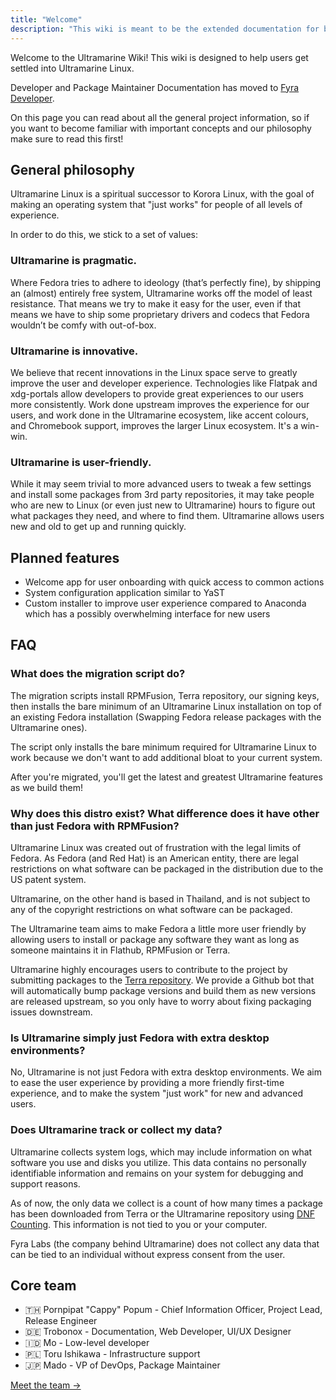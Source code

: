 ---
title: "Welcome"
description: "This wiki is meant to be the extended documentation for both end users and developers, so it is separated in those two categories."
---

Welcome to the Ultramarine Wiki! This wiki is designed to help users get settled into Ultramarine Linux.

Developer and Package Maintainer Documentation has moved to [Fyra Developer](https://developer.fyralabs.com).

On this page you can read about all the general project information, so if you want to become familiar with important concepts and our philosophy make sure to read this first!

## General philosophy

Ultramarine Linux is a spiritual successor to Korora Linux, with the goal of making an operating system that "just works" for people of all levels of experience.

In order to do this, we stick to a set of values:

### Ultramarine is pragmatic.

Where Fedora tries to adhere to ideology (that’s perfectly fine), by shipping an (almost) entirely free system, Ultramarine works off the model of least resistance. That means we try to make it easy for the user, even if that means we have to ship some proprietary drivers and codecs that Fedora wouldn’t be comfy with out-of-box.

### Ultramarine is innovative.

We believe that recent innovations in the Linux space serve to greatly improve the user and developer experience. Technologies like Flatpak and xdg-portals allow developers to provide great experiences to our users more consistently. Work done upstream improves the experience for our users, and work done in the Ultramarine ecosystem, like accent colours, and Chromebook support, improves the larger Linux ecosystem. It's a win-win.

### Ultramarine is user-friendly.

While it may seem trivial to more advanced users to tweak a few settings and install some packages from 3rd party repositories, it may take people who are new to Linux (or even just new to Ultramarine) hours to figure out what packages they need, and where to find them. Ultramarine allows users new and old to get up and running quickly.

## Planned features

- Welcome app for user onboarding with quick access to common actions
- System configuration application similar to YaST
- Custom installer to improve user experience compared to Anaconda which has a possibly overwhelming interface for new users

## FAQ

### What does the migration script do?

The migration scripts install RPMFusion, Terra repository, our signing keys, then installs the bare minimum of an Ultramarine Linux installation on top of an existing Fedora installation (Swapping Fedora release packages with the Ultramarine ones).

The script only installs the bare minimum required for Ultramarine Linux to work because we don't want to add additional bloat to your current system. 

After you're migrated, you'll get the latest and greatest Ultramarine features as we build them!

### Why does this distro exist? What difference does it have other than just Fedora with RPMFusion?

Ultramarine Linux was created out of frustration with the legal limits of Fedora. As Fedora (and Red Hat) is an American entity, there are legal restrictions on what software can be
packaged in the distribution due to the US patent system.

Ultramarine, on the other hand is based in Thailand, and is not subject to any of the copyright restrictions on what software can be packaged.

The Ultramarine team aims to make Fedora a little more user friendly by allowing users to install or package any software they want as long as someone maintains it in Flathub, RPMFusion or Terra.

Ultramarine highly encourages users to contribute to the project by submitting packages to the [Terra repository](https://terra.fyralabs.com). We provide a Github bot that will automatically bump package versions and build them as new versions are released upstream, so you only have to worry about fixing packaging issues downstream.

### Is Ultramarine simply just Fedora with extra desktop environments?

No, Ultramarine is not just Fedora with extra desktop environments. We aim to ease the user experience by providing a more friendly first-time experience, and to make the system "just work" for new and advanced users.

### Does Ultramarine track or collect my data?

Ultramarine collects system logs, which may include information on what software you use and disks you utilize. This data contains no personally identifiable information and remains on your system for debugging and support reasons.

As of now, the only data we collect is a count of how many times a package has been downloaded from Terra or the Ultramarine repository using [DNF Counting](https://docs.fedoraproject.org/en-US/infra/sysadmin_guide/dnf-counting/). This information is not tied to you or your computer.

Fyra Labs (the company behind Ultramarine) does not collect any data that can be tied to an individual without express consent from the user. 

## Core team

- 🇹🇭 Pornpipat "Cappy" Popum - Chief Information Officer, Project Lead, Release Engineer
- 🇩🇪 Trobonox - Documentation, Web Developer, UI/UX Designer
- 🇮🇩 Mo - Low-level developer
- 🇵🇱 Toru Ishikawa - Infrastructure support
- 🇯🇵 Mado - VP of DevOps, Package Maintainer

[Meet the team ->](https://fyralabs.com/about/#Meet:~:text=benefit%20of%20all.-,Meet%20the%20Team)